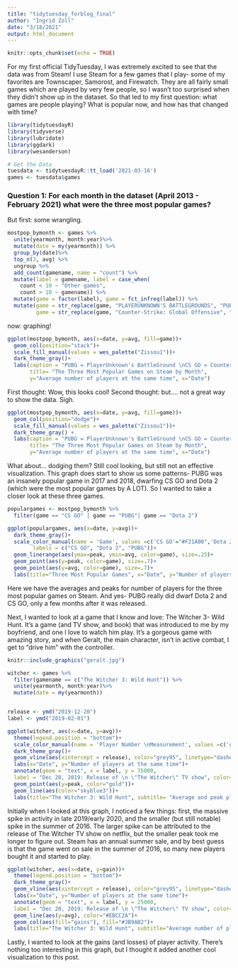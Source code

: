 ```yaml
---
title: "tidytuesday_forblog_final"
author: "Ingrid Zoll"
date: "3/18/2021"
output: html_document
---
```


```r
knitr::opts_chunk$set(echo = TRUE)
```

For my first official TidyTuesday, I was extremely excited to see that the data was from Steam! I use Steam for a few games that I play- some of my favorites are Townscaper, Samorost, and Firewatch. They are all fairly small games which are played by very few people, so I wasn't too surprised when they didn't show up in the dataset. So that led to my first question: what games are people playing? What is popular now, and how has that changed with time?

```r
library(tidytuesdayR)
library(tidyverse)
library(lubridate)
library(ggdark)
library(wesanderson)
```

```r
# Get the Data
tuesdata <- tidytuesdayR::tt_load('2021-03-16')
games <- tuesdata$games
```
### Question 1: For each month in the dataset (April 2013 - February 2021) what were the three most popular games? 

But first: some wrangling. 

```r
mostpop_bymonth <- games %>%
  unite(yearmonth, month:year)%>%
  mutate(date = my(yearmonth)) %>%
  group_by(date)%>% 
  top_n(3, avg) %>% 
  ungroup %>%
  add_count(gamename, name = "count") %>%
  mutate(label = gamename, label = case_when(
    count < 10 ~ "Other games",
    count > 10 ~ gamename)) %>%
  mutate(game = factor(label), game = fct_infreq(label)) %>%
  mutate(game = str_replace(game, "PLAYERUNKNOWN'S BATTLEGROUNDS", "PUBG"), 
         game = str_replace(game, "Counter-Strike: Global Offensive", "CS GO"))
```

now: graphing!

```r
ggplot(mostpop_bymonth, aes(x=date, y=avg, fill=game))+
  geom_col(position="stack")+
  scale_fill_manual(values = wes_palette("Zissou1"))+
  dark_theme_gray()+
  labs(caption = "PUBG = PlayerUnknown's BattleGround \nCS GO = Counter-Strike: Global Offensive",
       title= "The Three Most Popular Games on Steam by Month", 
       y="Average number of players at the same time", x="Date")
```
First thought: Wow, this looks cool!
Second thought: but.... not a great way to show the data. Sigh.

```r
ggplot(mostpop_bymonth, aes(x=date, y=avg, fill=game))+
  geom_col(position="dodge")+
  scale_fill_manual(values = wes_palette("Zissou1"))+
  dark_theme_gray() +
  labs(caption = "PUBG = PlayerUnknown's BattleGround \nCS GO = Counter-Strike: Global Offensive",
       title= "The Three Most Popular Games on Steam by Month", 
       y="Average number of players at the same time", x="Date")
```
What about... dodging them? Still cool looking, but still not an effective visualization. This graph does start to show us some patterns- PUBG was an insanely popular game in 2017 and 2018, dwarfing CS GO and Dota 2 (which were the most popular games by A LOT). So I wanted to take a closer look at these three games. 

```r
populargames <- mostpop_bymonth %>%
  filter(game == "CS GO" | game == "PUBG"| game == "Dota 2")
```

```r
ggplot(populargames, aes(x=date, y=avg))+
  dark_theme_gray()+
  scale_color_manual(name = 'Game', values =c('CS GO'="#F21A00",'Dota 2'="#EBCC2A", 'PUBG' = "#3B9AB2"),
        labels = c("CS GO", "Dota 2", "PUBG"))+
  geom_linerange(aes(ymax=peak, ymin=avg, color=game), size=.25)+
  geom_point(aes(y=peak, color=game), size=.7)+
  geom_point(aes(y=avg, color=game), size=.7)+
  labs(title="Three Most Popular Games", x="Date", y="Number of players")
```
Here we have the averages and peaks for number of players for the three most popular games on Steam. And yes- PUBG really did dwarf Dota 2 and CS GO, only a few months after it was released. 

Next, I wanted to look at a game that I know and love: The Witcher 3- Wild Hunt. It's a game (and TV show, and book) that was introduced to me by my boyfriend, and one I love to watch him play. It's a gorgeous game with amazing story, and when Geralt, the main character, isn't in active combat, I get to "drive him" with the controller.

```r
knitr::include_graphics("geralt.jpg")
```

```r
witcher <- games %>%
  filter(gamename == c("The Witcher 3: Wild Hunt")) %>%
  unite(yearmonth, month:year)%>%
  mutate(date = my(yearmonth))


release <- ymd("2019-12-20")
label <- ymd("2019-02-01")

ggplot(witcher, aes(x=date, y=avg))+
  theme(legend.position = "bottom")+
  scale_color_manual(name = 'Player Number \nMeasurement', values =c('gold'="#E1AF00",'skyblue3'="#78B7C5"), labels = c("Peak", "Average"))+
  dark_theme_gray()+
  geom_vline(aes(xintercept = release), color="grey95", linetype="dashed")+
  labs(x="Date", y="Number of players at the same time")+
  annotate(geom = "text", x = label, y = 75000, 
  label = "Dec 20, 2019: Release of \n \"The Witcher\" TV show", color="grey94", size=3)+
  geom_point(aes(y=peak, color="gold"))+
  geom_line(aes(color="skyblue3"))+
  labs(title="The Witcher 3: Wild Hunt", subtitle= "Average and peak player numbers per month")
```

Initially when I looked at this graph, I noticed a few things: first, the massive spike in activity in late 2019/early 2020, and the smaller (but still notable) spike in the summer of 2016. The larger spike can be attributed to the release of The Witcher TV show on netflix, but the smaller peak took me longer to figure out. Steam has an annual summer sale, and by best guess is that the game went on sale in the summer of 2016, so many new players bought it and started to play. 

```r
ggplot(witcher, aes(x=date, y=gain))+
  theme(legend.position = "bottom")+
  dark_theme_gray()+
  geom_vline(aes(xintercept = release), color="grey95", linetype="dashed")+
  labs(x="Date", y="Number of players at the same time")+
  annotate(geom = "text", x = label, y = 25000, 
  label = "Dec 20, 2019: Release of \n \"The Witcher\" TV show", color="grey94", size=3)+
  geom_line(aes(y=avg), color="#EBCC2A")+
  geom_col(aes(fill="gains"), fill="#3B9AB2")+
  labs(title="The Witcher 3: Wild Hunt", subtitle="Average number of players at the same time with montly gains or losses")
```

Lastly, I wanted to look at the gains (and losses) of player activity. There's nothing too interesting in this graph, but I thought it added another cool visualization to this post. 